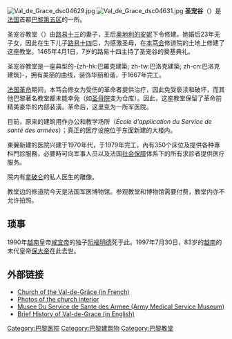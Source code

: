 {{coord|48|50|21|N|2|20|40|E|display=title}}
[[Image:Val_de_Grace_dsc04629.jpg|thumb]]
[[Image:Val_de_Grace_dsc04631.jpg|thumb]]
'''圣宠谷'''（{{lang-fr|Val-de-Grâce}}）是[[法国|法国]]首都[[巴黎|巴黎]][[巴黎第五区|第五区]]的一所{{link-en|军医院|Military hospital}}。

圣宠谷教堂（{{coord|48|50|26|N|2|20|31|E}}）由[[路易十三|路易十三]]的妻子，王后[[奥地利的安妮|奥地利的安妮]]下令修建。她婚后23年无子女，因此在生下儿子[[路易十四|路易十四]]后，为感激圣母，在[[本笃会|本笃会]]修道院的土地上修建了这座教堂。1465年4月1日，7岁的路易十四主持了圣宠谷的奠基典礼。

圣宠谷教堂是一座典型的-{zh-hk:巴羅克建築; zh-tw:巴洛克建築; zh-cn:巴洛克建筑}-，拥有美丽的曲线，装饰华丽和谐，于1667年完工。

[[法国大革命|法国革命]]期间，本笃会修女为受伤的革命者提供治疗，因此免受亵渎和破坏，而其他巴黎著名教堂都未能幸免（如[[巴黎聖母院|圣母院]]变为仓库）。因此，这座教堂保留了革命前精美豪华的内部装潢。革命后，这里变为一所军医院。

目前，原来的建筑用作办公和教学场所（''École d'application du Service de santé des armées''）；真正的医疗设施位于东面新建的大楼内。

東翼新建的医院兴建于1970年代，于1979年完工，內有350个床位及提供各种專科門診服務，必要時可向军事人员以及法国[[社会福利|社会保障]]体系下的所有求診者提供医疗服务。

院内有[[拿破仑|拿破仑]]的私人医生的雕像。

教堂边的修道院今天是法国军医博物馆。参观教堂和博物馆需要付费，教堂内亦不允许拍照。

== 琐事 ==
1990年[[越南|越南]]皇帝[[咸宜帝|咸宜帝]]的独子[[阮福明德|阮福明德]]死于此。1997年7月30日，83岁的[[越南|越南]]的末代皇帝[[保大帝|保大帝]]在此去世。

==外部链接==
{{commons|Val-de-Grâce}}
* [http://www.desarbre.com/pages/page123.html Church of the Val-de-Grâce (in French)] {{Wayback|url=http://www.desarbre.com/pages/page123.html |date=20200128162752 }}
* [https://web.archive.org/web/20061127075013/http://perso.magic.fr/desarbre/pages/page47.html Photos of the church interior]
* [https://web.archive.org/web/20070503201159/http://en.parisinfo.com/museum_monuments/rub7896.html%26type_MM%3D61%26OTCP_type%3Dmusee%26id_entite%3D421%26OTCP_action%3Ddetail%26id_article%3D19689  Musee Du Service de Sante des Armee (Army Medical Service Museum) ]
* [https://web.archive.org/web/20060924022553/http://www.paris.org/Kiosque/apr01/val.html Brief History of Val-de-Grace (in English) ]

{{DEFAULTSORT:Val-de-Grace}}
[[Category:巴黎医院|Category:巴黎医院]]
[[Category:巴黎建筑物|Category:巴黎建筑物]]
[[Category:巴黎教堂|Category:巴黎教堂]]